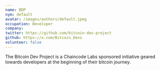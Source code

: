 ```yaml
---
name: BDP
nym: default
avatar: /images/authors/default.jpeg
occupation: Developer
company: 
twitter: https://github.com/bitcoin-dev-project
github: https://x.com/Bitcoin_Devs
volunteer: false
---
```


The Bitcoin Dev Project is a Chaincode Labs sponsored initiative geared towards developers at the beginning of their bitcoin journey.